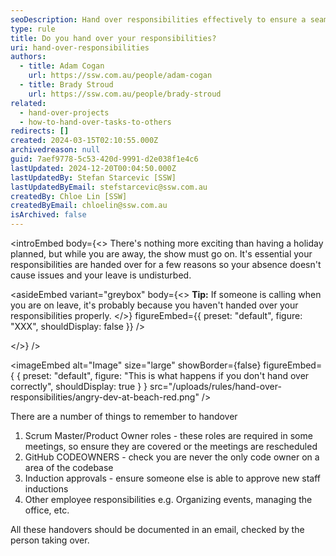 ```yaml
---
seoDescription: Hand over responsibilities effectively to ensure a seamless transition and minimize disruptions during your absence.
type: rule
title: Do you hand over your responsibilities?
uri: hand-over-responsibilities
authors:
  - title: Adam Cogan
    url: https://ssw.com.au/people/adam-cogan
  - title: Brady Stroud
    url: https://ssw.com.au/people/brady-stroud
related:
  - hand-over-projects
  - how-to-hand-over-tasks-to-others
redirects: []
created: 2024-03-15T02:10:55.000Z
archivedreason: null
guid: 7aef9778-5c53-420d-9991-d2e038f1e4c6
lastUpdated: 2024-12-20T00:04:50.000Z
lastUpdatedBy: Stefan Starcevic [SSW]
lastUpdatedByEmail: stefstarcevic@ssw.com.au
createdBy: Chloe Lin [SSW]
createdByEmail: chloelin@ssw.com.au
isArchived: false
---
```


<introEmbed
  body={<>
There's nothing more exciting than having a holiday planned, but while you are away, the show must go on.
It's essential your responsibilities are handed over for a few reasons so your absence doesn't cause issues and your leave is undisturbed.


<asideEmbed
  variant="greybox"
  body={<>
    **Tip:** If someone is calling when you are on leave, it's probably because you haven't handed over your responsibilities properly.
  </>}
  figureEmbed={{
    preset: "default",
    figure: "XXX",
    shouldDisplay: false
  }}
/>

  </>}
/>

<imageEmbed
  alt="Image"
  size="large"
  showBorder={false}
  figureEmbed={ {
    preset: "default",
    figure: "This is what happens if you don't hand over correctly",
    shouldDisplay: true
  } }
  src="/uploads/rules/hand-over-responsibilities/angry-dev-at-beach-red.png"
/>


There are a number of things to remember to handover

1. Scrum Master/Product Owner roles - these roles are required in some meetings, so ensure they are covered or the meetings are rescheduled
2. GitHub CODEOWNERS - check you are never the only code owner on a area of the codebase
3. Induction approvals - ensure someone else is able to approve new staff inductions
4. Other employee responsibilities e.g. Organizing events, managing the office, etc.

All these handovers should be documented in an email, checked by the person taking over.
